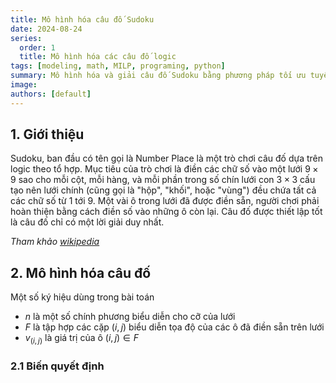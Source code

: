 ```yaml
---
title: Mô hình hóa câu đố Sudoku
date: 2024-08-24
series:
  order: 1
  title: Mô hình hóa các câu đố logic
tags: [modeling, math, MILP, programing, python]
summary: Mô hình hóa và giải câu đố Sudoku bằng phương pháp tối ưu tuyến tính hỗn hợp nguyên.
image:
authors: [default]
---
```


## 1. Giới thiệu

Sudoku, ban đầu có tên gọi là Number Place là một trò chơi câu đố dựa trên logic theo tổ hợp.
Mục tiêu của trò chơi là điền các chữ số vào một lưới $9×9$ sao cho mỗi cột, mỗi hàng,
và mỗi phần trong số chín lưới con $3×3$ cấu tạo nên lưới chính (cũng gọi là "hộp", "khối", hoặc "vùng")
đều chứa tất cả các chữ số từ 1 tới 9. Một vài ô trong lưới đã được điền sẵn, người chơi phải hoàn thiện
bằng cách điền số vào những ô còn lại. Câu đố được thiết lập tốt là câu đố chỉ có một lời giải duy nhất.

*Tham khảo [wikipedia](https://vi.wikipedia.org/wiki/Sudoku)*

## 2. Mô hình hóa câu đố

Một số ký hiệu dùng trong bài toán
- $n$ là một số chính phương biểu diễn cho cỡ của lưới
- $F$ là tập hợp các cặp $(i, j)$ biểu diễn tọa độ của các ô đã điền sẵn trên lưới
- $v_(i, j)$ là giá trị của ô $(i, j) \in F$

### 2.1 Biến quyết định
